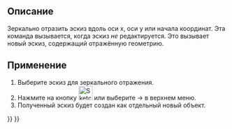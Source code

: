 <languages/>

<div class="mw-translate-fuzzy">
{{Docnav/ru
|[[Sketcher_MergeSketches/ru|Объединить эскизы]]
|[[Sketcher_CreatePoint/ru|Создать точку]]
|[[Sketcher_Workbench/ru|Верстак "Sketcher"]]
|IconL=Sketcher_MergeSketches.svg‎
|IconR=Sketcher_CreatePoint.svg
|IconC=Workbench_Sketcher.svg
}}
</div>

<div class="mw-translate-fuzzy">
{{GuiCommand/ru
|Name=Sketcher MirrorSketch
|Name/ru=Отразить эскиз
|MenuLocation=Sketch → Отразить эскиз
|Workbenches=[[Sketcher_Workbench/ru|Sketcher]]
|Version=0.16
}}
</div>

<span id="Description"></span>
==Описание==

<div class="mw-translate-fuzzy">
Зеркально отразить эскиз вдоль оси x, оси y или начала координат. Эта команда вызывается, когда эскиз ''не'' редактируется. Это вызывает новый эскиз, содержащий отражённую геометрию.
</div>

<span id="Usage"></span>
==Применение==

<div class="mw-translate-fuzzy">
#Выберите эскиз для зеркального отражения.
#Нажмите на кнопку [[Image:Sketcher_MirrorSketch.svg|32px]] или выберите {{Button| Sketch}}  →  {{Button|[[Image:Sketcher_MirrorSketch.svg|32px]] Отразить эскиз}} в верхнем меню.
#Полученный эскиз будет создан как отдельный новый объект.
</div>


<div class="mw-translate-fuzzy">
{{Docnav/ru
|[[Sketcher_MergeSketches/ru|Объединить эскизы]]
|[[Sketcher_CreatePoint/ru|Создать точку]]
|[[Sketcher_Workbench/ru|Верстак "Sketcher"]]
|IconL=Sketcher_MergeSketches.svg‎
|IconR=Sketcher_CreatePoint.svg
|IconC=Workbench_Sketcher.svg
}}
</div>

{{Sketcher Tools navi{{#translation:}}}}
{{Userdocnavi{{#translation:}}}}